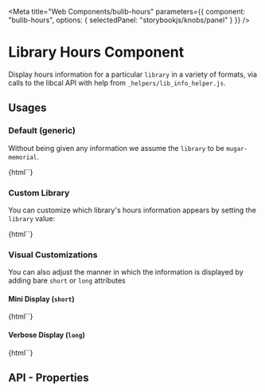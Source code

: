 
<Meta 
  title="Web Components/bulib-hours"
  parameters={{
    component: "bulib-hours",
    options: { selectedPanel: "storybookjs/knobs/panel" }
  }}
/>

# Library Hours Component

Display hours information for a particular `library` in a variety of formats, via calls to the libcal API with 
  help from `_helpers/lib_info_helper.js`.

## Usages 

### Default (generic)

Without being given any information we assume the `library` to be `mugar-memorial`.

<Preview withToolbar>
  <Story name="default">
    {html`<bulib-hours></bulib-hours>`}
  </Story>
</Preview>

### Custom Library

You can customize which library's hours information appears by setting the `library` value:

<Preview withToolbar>
  <Story name="library">
    {html`<bulib-hours library="sel"></bulib-hours>`}
  </Story>
</Preview>

### Visual Customizations

You can also adjust the manner in which the information is displayed by adding bare `short` or `long` attributes

#### Mini Display (`short`)

<Preview withToolbar>
  <Story name="visual-1-short">
    {html`<bulib-hours short></bulib-hours>`}
  </Story>
</Preview>

#### Verbose Display (`long`)

<Preview withToolbar>
  <Story name="visual-2-long">
    {html`<bulib-hours long></bulib-hours>`}
  </Story>
</Preview>

## API - Properties 

<Props of="bulib-hours" />


